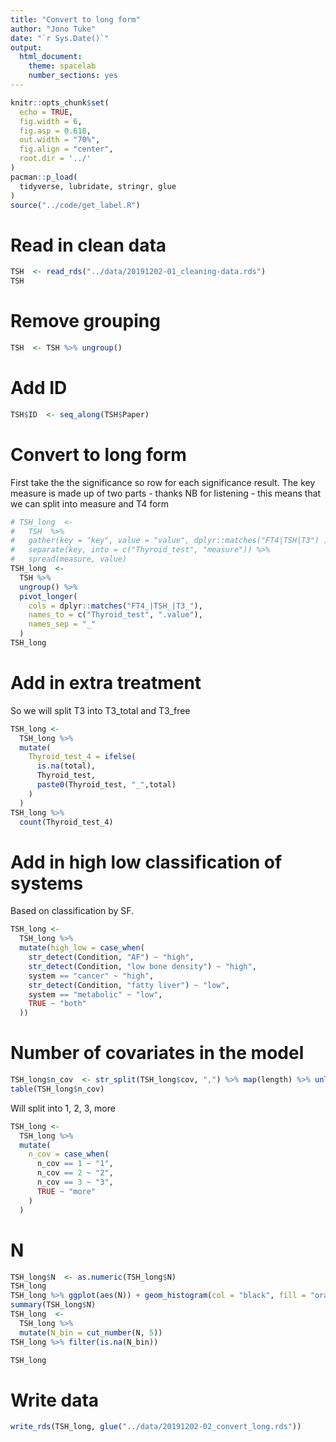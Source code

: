 ```yaml
---
title: "Convert to long form"
author: "Jono Tuke"
date: "`r Sys.Date()`"
output: 
  html_document:
    theme: spacelab
    number_sections: yes
---
```


```r
knitr::opts_chunk$set(
  echo = TRUE, 
  fig.width = 6, 
  fig.asp = 0.618, 
  out.width = "70%",
  fig.align = "center", 
  root.dir = '../'
)
pacman::p_load(
  tidyverse, lubridate, stringr, glue
)
source("../code/get_label.R")
```

# Read in clean data

```r
TSH  <- read_rds("../data/20191202-01_cleaning-data.rds")
TSH
```

# Remove grouping

```r
TSH  <- TSH %>% ungroup()
```

# Add ID

```r
TSH$ID  <- seq_along(TSH$Paper)
```

# Convert to long form

First take the the significance so row for each significance result. The key measure is made up of two parts - thanks NB for listening - this means that we can split into measure and T4 form

```r
# TSH_long  <- 
#   TSH  %>% 
#   gather(key = "key", value = "value", dplyr::matches("FT4|TSH|T3") ) %>% 
#   separate(key, into = c("Thyroid_test", "measure")) %>% 
#   spread(measure, value)
TSH_long  <-
  TSH %>%
  ungroup() %>% 
  pivot_longer(
    cols = dplyr::matches("FT4_|TSH_|T3_"),
    names_to = c("Thyroid_test", ".value"),
    names_sep = "_" 
  )
TSH_long
```

# Add in extra treatment

So we will split T3 into T3_total and T3_free

```r
TSH_long <- 
  TSH_long %>% 
  mutate(
    Thyroid_test_4 = ifelse(
      is.na(total), 
      Thyroid_test, 
      paste0(Thyroid_test, "_",total)
    )
  )
TSH_long %>% 
  count(Thyroid_test_4)
```

# Add in high low classification of systems

Based on classification by SF. 

```r
TSH_long <- 
  TSH_long %>% 
  mutate(high_low = case_when(
    str_detect(Condition, "AF") ~ "high", 
    str_detect(Condition, "low bone density") ~ "high", 
    system == "cancer" ~ "high", 
    str_detect(Condition, "fatty liver") ~ "low", 
    system == "metabolic" ~ "low", 
    TRUE ~ "both"
  ))
```


# Number of covariates in the model

```r
TSH_long$n_cov  <- str_split(TSH_long$cov, ",") %>% map(length) %>% unlist()
table(TSH_long$n_cov)
```

Will split into 1, 2, 3, more

```r
TSH_long <- 
  TSH_long %>% 
  mutate(
    n_cov = case_when(
      n_cov == 1 ~ "1", 
      n_cov == 2 ~ "2", 
      n_cov == 3 ~ "3", 
      TRUE ~ "more"
    )
  )
```

# N

```r
TSH_long$N  <- as.numeric(TSH_long$N)
TSH_long
TSH_long %>% ggplot(aes(N)) + geom_histogram(col = "black", fill = "orange")
summary(TSH_long$N)
TSH_long  <- 
  TSH_long %>% 
  mutate(N_bin = cut_number(N, 5))
TSH_long %>% filter(is.na(N_bin))
```

```r
TSH_long
```




# Write data

```r
write_rds(TSH_long, glue("../data/20191202-02_convert_long.rds"))
```

